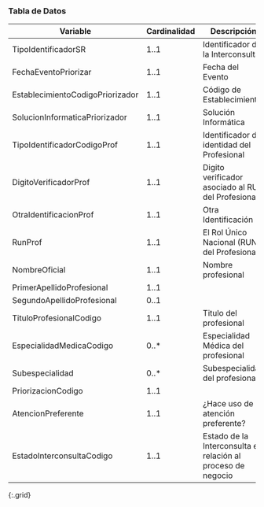 ### Tabla de Datos 

|           **Variable**           | **Cardinalidad** |                        **Descripción**                       |                           **Recurso.elemento**                           |
|----------------------------------|------------------|--------------------------------------------------------------|--------------------------------------------------------------------------|
|          TipoIdentificadorSR         |       1..1       |               Identificador de la Interconsulta              |                        ServiceRequestLE.identifier                       |
|       FechaEventoPriorizar       |       1..1       |                       Fecha del Evento                       |                        MessageHeaderLE.lastUpdated                       |
| EstablecimientoCodigoPriorizador |       1..1       |                   Código de Establecimiento                  |                         OrganizationLE.identifier                        |
|  SolucionInformaticaPriorizador  |       1..1       |                     Solución Informática                     |                      MessageHeaderLE.source.software                     |
|    TipoIdentificadorCodigoProf   |       1..1       |          Identificador de identidad del Profesional          |            Practitioner.identifier[RUN/RNPI].type                        |
|       DigitoVerificadorProf      |       1..1       |      Digito verificador asociado al RUN del Profesional      |            Practitioner.identifier[RUN].extension.valueString            |
|      OtraIdentificacionProf      |       1..1       |                      Otra Identificación                     |              Practitioner.identifier[RNPI].value                         |
|              RunProf             |       1..1       |          El Rol Único Nacional (RUN) del Profesional         |                    Practitioner.identifier[RUN].value                    |
|           NombreOficial          |       1..1       |                      Nombre profesional                      | Practitioner.name.use=officialPractitioner.name.given=[nombre1, nombre2] |
|      PrimerApellidoProfesional   |       1..1       |                                                              |                         Practitioner.name._family                        |
|      SegundoApellidoProfesional  |       0..1       |                                                              |            Practitioner.name.family.extension.SegundoApellido=           |
|      TituloProfesionalCodigo     |       1..1       |                    Titulo del profesional                    |                      Practitioner.qualification[TIT]                     |
|     EspecialidadMedicaCodigo     |       0..*       |              Especialidad Médica del profesional             |                      Practitioner.qualification[ESP]                     |
|          Subespecialidad         |       0..*       |                Subespecialidad del profesional               |                    Practitioner.qualification[SUBESP]                    |
|        PriorizacionCodigo        |       1..1       |                                                              |                         ServiceRequestLE.priority                        |
|        AtencionPreferente        |       1..1       |               ¿Hace uso de atención preferente?              |                  ServiceRequestLE.extension.valueBoolean                 |
|     EstadoInterconsultaCodigo    |       1..1       | Estado de la Interconsulta en relación al proceso de negocio |              ServiceRequestLE.extension.valueCodeableConcept             |
{:.grid}
